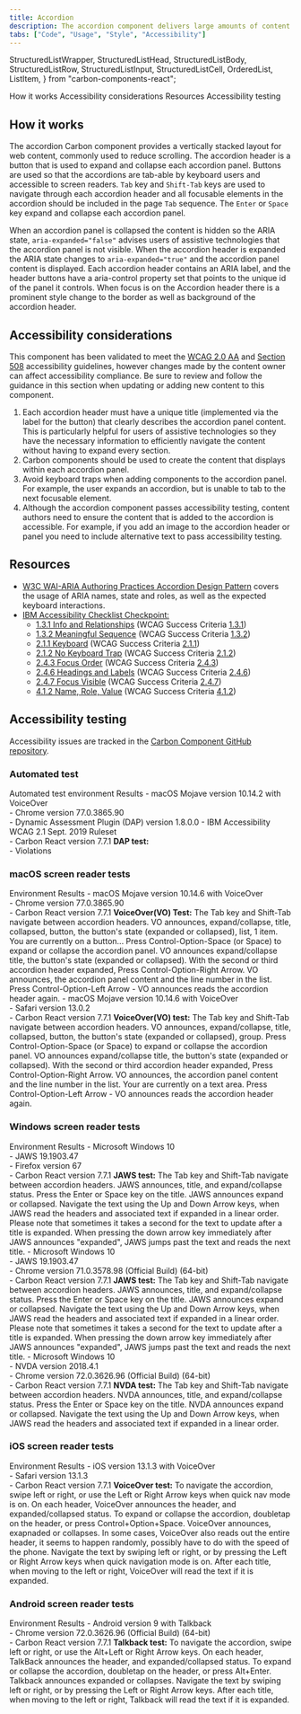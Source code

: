 ```yaml
---
title: Accordion
description: The accordion component delivers large amounts of content in a small space through progressive disclosure. The user gets key details about the underlying content and can choose to expand that content.
tabs: ["Code", "Usage", "Style", "Accessibility"]
---
```


  StructuredListWrapper,
  StructuredListHead,
  StructuredListBody,
  StructuredListRow,
  StructuredListInput,
  StructuredListCell,
  OrderedList,
  ListItem,
} from "carbon-components-react";

<AnchorLinks>
  <AnchorLink>How it works</AnchorLink>
  <AnchorLink>Accessibility considerations</AnchorLink>
  <AnchorLink>Resources</AnchorLink>
  <AnchorLink>Accessibility testing</AnchorLink>
</AnchorLinks>

## How it works

The accordion Carbon component provides a vertically stacked layout for web content, commonly used to reduce scrolling. The accordion header is a button that is used to expand and collapse each accordion panel. Buttons are used so that the accordions are tab-able by keyboard users and accessible to screen readers. `Tab` key and `Shift-Tab` keys are used to navigate through each accordion header and all focusable elements in the accordion should be included in the page `Tab` sequence. The `Enter` or `Space` key expand and collapse each accordion panel.

When an accordion panel is collapsed the content is hidden so the ARIA state, `aria-expanded="false"` advises users of assistive technologies that the accordion panel is not visible. When the accordion header is expanded the ARIA state changes to `aria-expanded="true"` and the accordion panel content is displayed. Each accordion header contains an ARIA label, and the header buttons have a aria-control property set that points to the unique id of the panel it controls. When focus is on the Accordion header there is a prominent style change to the border as well as background of the accordion header.

## Accessibility considerations

This component has been validated to meet the [WCAG 2.0 AA](https://www.w3.org/TR/WCAG20/) and [Section 508](http://www.section508.gov/) accessibility guidelines, however changes made by the content owner can affect accessibility compliance. Be sure to review and follow the guidance in this section when updating or adding new content to this component.

1. Each accordion header must have a unique title (implemented via the label for the button) that clearly describes the accordion panel content. This is particularly helpful for users of assistive technologies so they have the necessary information to efficiently navigate the content without having to expand every section.
1. Carbon components should be used to create the content that displays within each accordion panel.
1. Avoid keyboard traps when adding components to the accordion panel. For example, the user expands an accordion, but is unable to tab to the next focusable element.
1. Although the accordion component passes accessibility testing, content authors need to ensure the content that is added to the accordion is accessible. For example, if you add an image to the accordion header or panel you need to include alternative text to pass accessibility testing.

## Resources

- [W3C WAI-ARIA Authoring Practices Accordion Design Pattern](https://www.w3.org/TR/wai-aria-practices/#accordion) covers the usage of ARIA names, state and roles, as well as the expected keyboard interactions.
- [IBM Accessibility Checklist Checkpoint:](https://www.ibm.com/able/guidelines/ci162/accessibility_checklist.html)
  - [1.3.1 Info and Relationships](https://www.ibm.com/able/guidelines/ci162/info_and_relationships.html) (WCAG Success Criteria [1.3.1](https://www.w3.org/WAI/WCAG21/Understanding/info-and-relationships))
  - [1.3.2 Meaningful Sequence](https://www.ibm.com/able/guidelines/ci162/meaningful_sequence.html) (WCAG Success Criteria [1.3.2](https://www.w3.org/WAI/WCAG21/Understanding/meaningful-sequence))
  - [2.1.1 Keyboard](https://www.ibm.com/able/guidelines/ci162/keyboard.html) (WCAG Success Criteria [2.1.1](https://www.w3.org/WAI/WCAG21/Understanding/keyboard))
  - [2.1.2 No Keyboard Trap](https://www.ibm.com/able/guidelines/ci162/no_keyboard_trap.html) (WCAG Success Criteria [2.1.2](https://www.w3.org/WAI/WCAG21/Understanding/no-keyboard-trap))
  - [2.4.3 Focus Order](https://www.ibm.com/able/guidelines/ci162/focus_order.html) (WCAG Success Criteria [2.4.3](https://www.w3.org/WAI/WCAG21/Understanding/focus-order))
  - [2.4.6 Headings and Labels](https://www.ibm.com/able/guidelines/ci162/headings_and_labels.html) (WCAG Success Criteria [2.4.6](https://www.w3.org/WAI/WCAG21/Understanding/headings-and-labels))
  - [2.4.7 Focus Visible](https://www.ibm.com/able/guidelines/ci162/focus_visible.html) (WCAG Success Criteria [2.4.7](https://www.w3.org/WAI/WCAG21/Understanding/focus-visible))
  - [4.1.2 Name, Role, Value](https://www.ibm.com/able/guidelines/ci162/name_role_value.html) (WCAG Success Criteria [4.1.2](https://www.w3.org/TR/UNDERSTANDING-WCAG20/ensure-compat-rsv.html))

## Accessibility testing

Accessibility issues are tracked in the [Carbon Component GitHub repository](https://github.com/carbon-design-system/carbon/milestones).

### Automated test

<Row>
  <Column noGutterSm>
    <StructuredListWrapper>
      <StructuredListHead>
        <StructuredListRow head>
          <StructuredListCell head>
            Automated test environment
          </StructuredListCell>
          <StructuredListCell head>Results</StructuredListCell>
        </StructuredListRow>
      </StructuredListHead>
      <StructuredListBody>
        <StructuredListRow>
          <StructuredListCell>
            - macOS Mojave version 10.14.2 with VoiceOver
            <br />
            - Chrome version 77.0.3865.90
            <br />
            - Dynamic Assessment Plugin (DAP) version 1.8.0.0 - IBM
            Accessibility WCAG 2.1 Sept. 2019 Ruleset
            <br />- Carbon React version 7.7.1
          </StructuredListCell>
          <StructuredListCell>
            <strong>DAP test:</strong>
            <br />- Violations
          </StructuredListCell>
        </StructuredListRow>
      </StructuredListBody>
    </StructuredListWrapper>
  </Column>
</Row>

### macOS screen reader tests

<Row>
  <Column noGutterSm>
    <StructuredListWrapper>
      <StructuredListHead>
        <StructuredListRow head>
          <StructuredListCell head>Environment </StructuredListCell>
          <StructuredListCell head>Results</StructuredListCell>
        </StructuredListRow>
      </StructuredListHead>
      <StructuredListBody>
        <StructuredListRow>
          <StructuredListCell>
            - macOS Mojave version 10.14.6 with VoiceOver
            <br />
            - Chrome version 77.0.3865.90
            <br />- Carbon React version 7.7.1
          </StructuredListCell>
          <StructuredListCell>
            <strong>VoiceOver(VO) Test:</strong>
            <OrderedList>
              <ListItem>
                The Tab key and Shift-Tab navigate between accordion headers. VO
                announces, expand/collapse, title, collapsed, button, the
                button's state (expanded or collapsed), list, 1 item. You are
                currently on a button...
              </ListItem>
              <ListItem>
                Press Control-Option-Space (or Space) to expand or collapse the
                accordion panel. VO announces expand/collapse title, the
                button's state (expanded or collapsed).
              </ListItem>
              <ListItem>
                With the second or third accordion header expanded, Press
                Control-Option-Right Arrow. VO announces, the accordion panel
                content and the line number in the list.
              </ListItem>
              <ListItem>
                Press Control-Option-Left Arrow - VO announces reads the
                accordion header again.
              </ListItem>
            </OrderedList>
          </StructuredListCell>
        </StructuredListRow>
        <StructuredListRow>
          <StructuredListCell>
            - macOS Mojave version 10.14.6 with VoiceOver
            <br />
            - Safari version 13.0.2
            <br />- Carbon React version 7.7.1
          </StructuredListCell>
          <StructuredListCell>
            <strong>VoiceOver(VO) test:</strong>
            <OrderedList>
              <ListItem>
                The Tab key and Shift-Tab navigate between accordion headers. VO
                announces, expand/collapse, title, collapsed, button, the
                button's state (expanded or collapsed), group.
              </ListItem>
              <ListItem>
                Press Control-Option-Space (or Space) to expand or collapse the
                accordion panel. VO announces expand/collapse title, the
                button's state (expanded or collapsed).
              </ListItem>
              <ListItem>
                With the second or third accordion header expanded, Press
                Control-Option-Right Arrow. VO announces, the accordion panel
                content and the line number in the list. Your are currently on a
                text area.
              </ListItem>
              <ListItem>
                Press Control-Option-Left Arrow - VO announces reads the
                accordion header again.
              </ListItem>
            </OrderedList>
          </StructuredListCell>
        </StructuredListRow>
      </StructuredListBody>
    </StructuredListWrapper>
  </Column>
</Row>

### Windows screen reader tests

<Row>
  <Column noGutterSm>
    <StructuredListWrapper>
      <StructuredListHead>
        <StructuredListRow head>
          <StructuredListCell head>Environment</StructuredListCell>
          <StructuredListCell head>Results</StructuredListCell>
        </StructuredListRow>
      </StructuredListHead>
      <StructuredListBody>
        <StructuredListRow>
          <StructuredListCell>
            - Microsoft Windows 10
            <br />
            - JAWS 19.1903.47
            <br />
            - Firefox version 67
            <br />- Carbon React version 7.7.1
          </StructuredListCell>
          <StructuredListCell>
            <strong>JAWS test:</strong>
            <OrderedList>
              <ListItem>
                The Tab key and Shift-Tab navigate between accordion headers.
                JAWS announces, title, and expand/collapse status.
              </ListItem>
              <ListItem>
                Press the Enter or Space key on the title. JAWS announces expand
                or collapsed.
              </ListItem>
              <ListItem>
                Navigate the text using the Up and Down Arrow keys, when JAWS
                read the headers and associated text if expanded in a linear
                order.
              </ListItem>
              <ListItem>
                Please note that sometimes it takes a second for the text to
                update after a title is expanded. When pressing the down arrow
                key immediately after JAWS announces "expanded", JAWS jumps past
                the text and reads the next title.
              </ListItem>
            </OrderedList>
          </StructuredListCell>
        </StructuredListRow>
        <StructuredListRow>
          <StructuredListCell>
            - Microsoft Windows 10
            <br />
            - JAWS 19.1903.47
            <br />
            - Chrome version 71.0.3578.98 (Official Build) (64-bit)
            <br />- Carbon React version 7.7.1
          </StructuredListCell>
          <StructuredListCell>
            <strong>JAWS test:</strong>
            <OrderedList>
              <ListItem>
                The Tab key and Shift-Tab navigate between accordion headers.
                JAWS announces, title, and expand/collapse status.
              </ListItem>
              <ListItem>
                Press the Enter or Space key on the title. JAWS announces expand
                or collapsed.
              </ListItem>
              <ListItem>
                Navigate the text using the Up and Down Arrow keys, when JAWS
                read the headers and associated text if expanded in a linear
                order.
              </ListItem>
              <ListItem>
                Please note that sometimes it takes a second for the text to
                update after a title is expanded. When pressing the down arrow
                key immediately after JAWS announces "expanded", JAWS jumps past
                the text and reads the next title.
              </ListItem>
            </OrderedList>
          </StructuredListCell>
        </StructuredListRow>
        <StructuredListRow>
          <StructuredListCell>
            - Microsoft Windows 10
            <br />
            - NVDA version 2018.4.1
            <br />
            - Chrome version 72.0.3626.96 (Official Build) (64-bit)
            <br />- Carbon React version 7.7.1
          </StructuredListCell>
          <StructuredListCell>
            <strong>NVDA test:</strong>
            <OrderedList>
              <ListItem>
                The Tab key and Shift-Tab navigate between accordion headers.
                NVDA announces, title, and expand/collapse status.
              </ListItem>
              <ListItem>
                Press the Enter or Space key on the title. NVDA announces expand
                or collapsed.
              </ListItem>
              <ListItem>
                Navigate the text using the Up and Down Arrow keys, when JAWS
                read the headers and associated text if expanded in a linear
                order.
              </ListItem>
            </OrderedList>
          </StructuredListCell>
        </StructuredListRow>
      </StructuredListBody>
    </StructuredListWrapper>
  </Column>
</Row>

### iOS screen reader tests

<Row>
  <Column noGutterSm>
    <StructuredListWrapper>
      <StructuredListRow head>
        <StructuredListCell head>Environment </StructuredListCell>
        <StructuredListCell head>Results</StructuredListCell>
      </StructuredListRow>
      <StructuredListBody>
        <StructuredListRow>
          <StructuredListCell>
            - iOS version 13.1.3 with VoiceOver
            <br />
            - Safari version 13.1.3
            <br />- Carbon React version 7.7.1
          </StructuredListCell>
          <StructuredListCell>
            <strong>VoiceOver test:</strong>
            <OrderedList>
              <ListItem>
                To navigate the accordion, swipe left or right, or use the Left
                or Right Arrow keys when quick nav mode is on. On each header,
                VoiceOver announces the header, and expanded/collapsed status.
              </ListItem>
              <ListItem>
                To expand or collapse the accordion, doubletap on the header, or
                press Control+Option+Space. VoiceOver announces, exapnaded or
                collapses.
              </ListItem>
              <ListItem>
                In some cases, VoiceOver also reads out the entire header, it
                seems to happen randomly, possibly have to do with the speed of
                the phone.
              </ListItem>
              <ListItem>
                Navigate the text by swiping left or right, or by pressing the
                Left or Right Arrow keys when quick navigation mode is on. After
                each title, when moving to the left or right, VoiceOver will
                read the text if it is expanded.
              </ListItem>
            </OrderedList>
          </StructuredListCell>
        </StructuredListRow>
      </StructuredListBody>
    </StructuredListWrapper>
  </Column>
</Row>

### Android screen reader tests

<Row>
  <Column noGutterSm>
    <StructuredListWrapper>
      <StructuredListHead>
        <StructuredListRow head>
          <StructuredListCell head>Environment </StructuredListCell>
          <StructuredListCell head>Results</StructuredListCell>
        </StructuredListRow>
      </StructuredListHead>
      <StructuredListBody>
        <StructuredListRow>
          <StructuredListCell>
            - Android version 9 with Talkback
            <br />
            - Chrome version 72.0.3626.96 (Official Build) (64-bit)
            <br />- Carbon React version 7.7.1
          </StructuredListCell>
          <StructuredListCell>
            <strong>Talkback test:</strong>
            <OrderedList>
              <ListItem>
                To navigate the accordion, swipe left or right, or use the
                Alt+Left or Right Arrow keys. On each header, TalkBack announces
                the header, and expanded/collapsed status.
              </ListItem>
              <ListItem>
                To expand or collapse the accordion, doubletap on the header, or
                press Alt+Enter. Talkback announces expanded or collapses.
              </ListItem>
              <ListItem>
                Navigate the text by swiping left or right, or by pressing the
                Left or Right Arrow keys. After each title, when moving to the
                left or right, Talkback will read the text if it is expanded.
              </ListItem>
            </OrderedList>
          </StructuredListCell>
        </StructuredListRow>
      </StructuredListBody>
    </StructuredListWrapper>
  </Column>
</Row>
